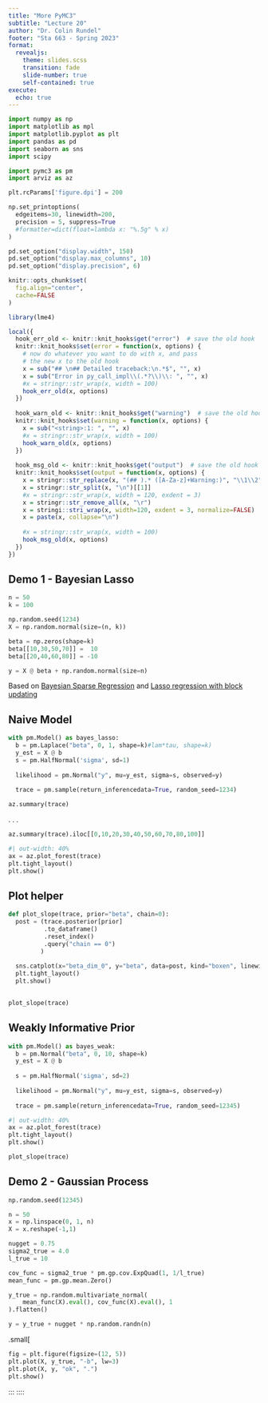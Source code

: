 ```yaml
---
title: "More PyMC3"
subtitle: "Lecture 20"
author: "Dr. Colin Rundel"
footer: "Sta 663 - Spring 2023"
format:
  revealjs:
    theme: slides.scss
    transition: fade
    slide-number: true
    self-contained: true
execute: 
  echo: true
---
```


```python
import numpy as np
import matplotlib as mpl
import matplotlib.pyplot as plt
import pandas as pd
import seaborn as sns
import scipy

import pymc3 as pm
import arviz as az

plt.rcParams['figure.dpi'] = 200

np.set_printoptions(
  edgeitems=30, linewidth=200,
  precision = 5, suppress=True
  #formatter=dict(float=lambda x: "%.5g" % x)
)

pd.set_option("display.width", 150)
pd.set_option("display.max_columns", 10)
pd.set_option("display.precision", 6)
```

```r
knitr::opts_chunk$set(
  fig.align="center",
  cache=FALSE
)

library(lme4)
```

```r
local({
  hook_err_old <- knitr::knit_hooks$get("error")  # save the old hook
  knitr::knit_hooks$set(error = function(x, options) {
    # now do whatever you want to do with x, and pass
    # the new x to the old hook
    x = sub("## \n## Detailed traceback:\n.*$", "", x)
    x = sub("Error in py_call_impl\\(.*?\\)\\: ", "", x)
    #x = stringr::str_wrap(x, width = 100)
    hook_err_old(x, options)
  })
  
  hook_warn_old <- knitr::knit_hooks$get("warning")  # save the old hook
  knitr::knit_hooks$set(warning = function(x, options) {
    x = sub("<string>:1: ", "", x)
    #x = stringr::str_wrap(x, width = 100)
    hook_warn_old(x, options)
  })
  
  hook_msg_old <- knitr::knit_hooks$get("output")  # save the old hook
  knitr::knit_hooks$set(output = function(x, options) {
    x = stringr::str_replace(x, "(## ).* ([A-Za-z]+Warning:)", "\\1\\2")
    x = stringr::str_split(x, "\n")[[1]]
    #x = stringr::str_wrap(x, width = 120, exdent = 3)
    x = stringr::str_remove_all(x, "\r")
    x = stringi::stri_wrap(x, width=120, exdent = 3, normalize=FALSE)
    x = paste(x, collapse="\n")
    
    #x = stringr::str_wrap(x, width = 100)
    hook_msg_old(x, options)
  })
})
```

## Demo 1 - Bayesian Lasso

```python
n = 50
k = 100

np.random.seed(1234)
X = np.random.normal(size=(n, k))

beta = np.zeros(shape=k)
beta[[10,30,50,70]] =  10
beta[[20,40,60,80]] = -10

y = X @ beta + np.random.normal(size=n)
```

::: {.aside}
Based on [Bayesian Sparse Regression](https://betanalpha.github.io/assets/case_studies/bayes_sparse_regression.html) and [Lasso regression with block updating](https://docs.pymc.io/en/v3/pymc-examples/examples/pymc3_howto/lasso_block_update.html)
:::

## Naive Model

```python
with pm.Model() as bayes_lasso:
  b = pm.Laplace("beta", 0, 1, shape=k)#lam*tau, shape=k)
  y_est = X @ b
  s = pm.HalfNormal('sigma', sd=1)
  
  likelihood = pm.Normal("y", mu=y_est, sigma=s, observed=y)
  
  trace = pm.sample(return_inferencedata=True, random_seed=1234)

```

```python
az.summary(trace)
```

. . .

```python
az.summary(trace).iloc[[0,10,20,30,40,50,60,70,80,100]]
```

```python
#| out-width: 40%
ax = az.plot_forest(trace)
plt.tight_layout()
plt.show()
```

## Plot helper


```python
def plot_slope(trace, prior="beta", chain=0):
  post = (trace.posterior[prior]
          .to_dataframe()
          .reset_index()
          .query("chain == 0")
         )
  
  sns.catplot(x="beta_dim_0", y="beta", data=post, kind="boxen", linewidth=0, color='blue', aspect=2, showfliers=False)
  plt.tight_layout()
  plt.show()
  
```

```python
plot_slope(trace)
```


## Weakly Informative Prior

```python
with pm.Model() as bayes_weak:
  b = pm.Normal("beta", 0, 10, shape=k)
  y_est = X @ b
  
  s = pm.HalfNormal('sigma', sd=2)
  
  likelihood = pm.Normal("y", mu=y_est, sigma=s, observed=y)
  
  trace = pm.sample(return_inferencedata=True, random_seed=12345)

```

```python
#| out-width: 40%
ax = az.plot_forest(trace)
plt.tight_layout()
plt.show()
```

```python
plot_slope(trace)
```

## Demo 2 - Gaussian Process

```python
np.random.seed(12345)

n = 50
x = np.linspace(0, 1, n)
X = x.reshape(-1,1)

nugget = 0.75
sigma2_true = 4.0
l_true = 10

cov_func = sigma2_true * pm.gp.cov.ExpQuad(1, 1/l_true)
mean_func = pm.gp.mean.Zero()

y_true = np.random.multivariate_normal(
    mean_func(X).eval(), cov_func(X).eval(), 1
).flatten()

y = y_true + nugget * np.random.randn(n)
```

.small[
```python
fig = plt.figure(figsize=(12, 5))
plt.plot(X, y_true, "-b", lw=3)
plt.plot(X, y, "ok", ".")
plt.show()
```
:::
::::
